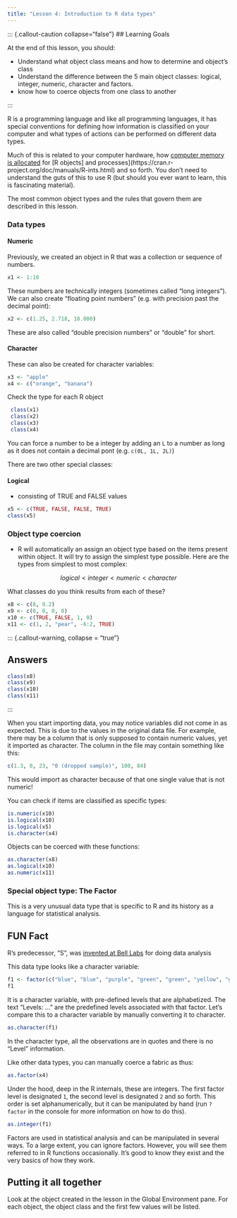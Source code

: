 ```yaml
---
title: "Lesson 4: Introduction to R data types"
---
```


::: {.callout-caution collapse="false"} \## Learning Goals

At the end of this lesson, you should:

-   Understand what object class means and how to determine and object's class
-   Understand the difference between the 5 main object classes: logical, integer, numeric, character and factors.
-   know how to coerce objects from one class to another

:::

R is a programming language and like all programming languages, it has special conventions for defining how information is classified on your computer and what types of actions can be performed on different data types.

Much of this is related to your computer hardware, how [computer memory is allocated](http://adv-r.had.co.nz/memory.html) for \[R objects\] and processes\](https://cran.r-project.org/doc/manuals/R-ints.html) and so forth. You don't need to understand the guts of this to use R (but should you ever want to learn, this is fascinating material).

The most common object types and the rules that govern them are described in this lesson.

### Data types

#### Numeric

Previously, we created an object in R that was a collection or sequence of numbers.

```r
x1 <- 1:10
```

These numbers are technically integers (sometimes called "long integers"). We can also create "floating point numbers" (e.g. with precision past the decimal point):

```r
x2 <- c(1.25, 2.718, 10.000)
```

These are also called "double precision numbers" or "double" for short.

#### Character

These can also be created for character variables:

```r
x3 <- "apple"
x4 <- c("orange", "banana")
```

Check the type for each R object

```r
 class(x1)
 class(x2)
 class(x3)
 class(x4)
```

::: callout-note
You can force a number to be a integer by adding an `L` to a number as long as it does not contain a decimal pont (e.g. `c(0L, 1L, 2L)`)
:::

There are two other special classes:

#### Logical

-   consisting of TRUE and FALSE values

```r
x5 <- c(TRUE, FALSE, FALSE, TRUE)
class(x5)
```


### Object type coercion

-   R will automatically an assign an object type based on the items present within object. It will try to assign the simplest type possible. Here are the types from simplest to most complex:

$$logical < integer < numeric < character$$

What classes do you think results from each of these?

```r
x8 <- c(8, 9.2)
x9 <- c(0, 0, 0, 0)
x10 <- c(TRUE, FALSE, 1, 0)
x11 <- c(1, 2, "pear", -6:2, TRUE)
```

::: {.callout-warning, collapse = "true"} 

## Answers

```r
class(x8)
class(x9)
class(x10)
class(x11)
```

:::

When you start importing data, you may notice variables did not come in as expected. This is due to the values in the original data file. For example, there may be a column that is only supposed to contain numeric values, yet it imported as character. The column in the file may contain something like this:

```r
c(1.3, 8, 23, "0 (dropped sample)", 100, 84)
```

This would import as character because of that one single value that is not numeric!

You can check if items are classified as specific types:

```r
is.numeric(x10)
is.logical(x10)
is.logical(x5)
is.character(x4)
```

Objects can be coerced with these functions:

```r
as.character(x8)
as.logical(x10)
as.numeric(x11)
```

### Special object type: The Factor

This is a very unusual data type that is specific to R and its history as a language for statistical analysis. 

::: {.fun collapse="true"}
## FUN Fact

R's predecessor, "S", was [invented at Bell Labs](https://sas.uwaterloo.ca/~rwoldfor/software/R-code/historyOfS.pdf) for doing data analysis
::: 

This data type looks like a character variable:

```r
f1 <- factor(c("blue", "blue", "purple", "green", "green", "yellow", "green"))
f1
```

It is a character variable, with pre-defined levels that are alphabetized. The text "Levels: ..." are the predefined levels associated with that factor. Let's compare this to a character variable by manually converting it to character.

```r
as.character(f1)
```

In the character type, all the observations are in quotes and there is no "Level" information. 

Like other data types, you can manually coerce a fabric as thus:

```r
as.factor(x4)
```


Under the hood, deep in the R internals, these are integers. The first factor level is designated `1`, the second level is designated `2` and so forth. This order is set alphanumerically, but it can be manipulated by hand (run `?factor` in the console for more information on how to do this). 

```r
as.integer(f1)
```

Factors are used in statistical analysis and can be manipulated in several ways. To a large extent, you can ignore factors. However, you will see them referred to in R functions occasionally. It's good to know they exist and the very basics of how they work. 

::: callout-tip
## Putting it all together

Look at the object created in the lesson in the Global Environment pane. For each object, the object class and the first few values will be listed.
:::
